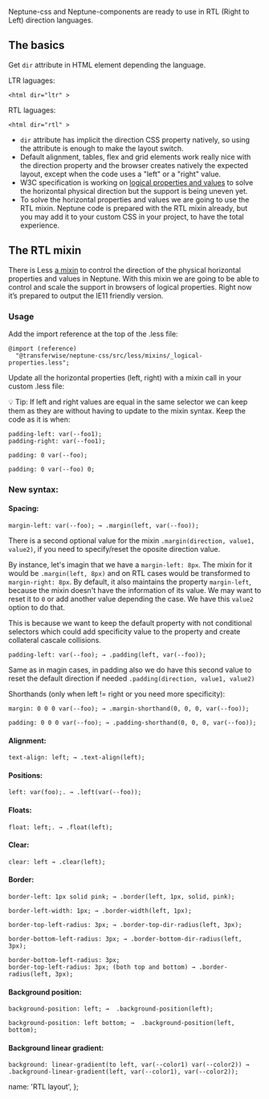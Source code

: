 
Neptune-css and Neptune-components are ready to use in RTL (Right to Left) direction languages. 

## The basics

Get <code>dir</code> attribute in HTML element depending the language.

LTR laguages:
```
<html dir="ltr" >
```

RTL laguages:
```
<html dir="rtl" >
```

- <code>dir</code> attribute has implicit the direction CSS property natively, so using the attribute is enough to make the layout switch.
- Default alignment, tables, flex and grid elements work really nice with the direction property and the browser creates natively the expected layout, except when the code uses a "left" or a "right" value.
- W3C specification is working on [logical properties and values](https://drafts.csswg.org/css-logical/) to solve the horizontal physical direction but the support is being uneven yet.
- To solve the horizontal properties and values we are going to use the RTL mixin. Neptune code is prepared with the RTL mixin already, but you may add it to your custom CSS in your project, to have the total experience.

## The RTL mixin
There is Less [a mixin](https://github.com/transferwise/neptune-web/blob/rtl-with-css-logical-properties/packages/css/src/less/mixins/_logical-properties-IE-friendly.less) to control the direction of the physical horizontal properties and values in Neptune. With this mixin we are going to be able to control and scale the support in browsers of logical properties. Right now it’s prepared to output the IE11 friendly version.

### Usage

Add the import reference at the top of the .less file:

```
@import (reference)
  "@transferwise/neptune-css/src/less/mixins/_logical-properties.less";
```

Update all the horizontal properties (left, right) with a mixin call in your custom .less file:

💡 Tip: If left and right values are equal in the same selector we can keep them as they are without having to update to the mixin syntax. 
Keep the code as it is when:
```
padding-left: var(--foo1);
padding-right: var(--foo1);
```
```
padding: 0 var(--foo);
```
```
padding: 0 var(--foo) 0;
```

### New syntax:

#### Spacing:

```
margin-left: var(--foo); → .margin(left, var(--foo));
```
There is a second optional value for the mixin `.margin(direction, value1, value2)`, if you need to specify/reset the oposite direction value.

By instance, let's imagin that we have a `margin-left: 8px`. The mixin for it would be `.margin(left, 8px)` and on RTL cases would be transformed to `margin-right: 8px`.
By default, it also maintains the property `margin-left`, because the mixin doesn't have the information of its value. We may want to reset it to `0` or add another value depending the case. We have this `value2` option to do that.

This is because we want to keep the default property with not conditional selectors which could add specificity value to the property and create collateral cascale collisions.


```
padding-left: var(--foo); → .padding(left, var(--foo));
```
Same as in magin cases, in padding also we do have this second value to reset the default direction if needed `.padding(direction, value1, value2)`

Shorthands (only when left != right or you need more specificity):
```
margin: 0 0 0 var(--foo); → .margin-shorthand(0, 0, 0, var(--foo));
```
```
padding: 0 0 0 var(--foo); → .padding-shorthand(0, 0, 0, var(--foo));
```

#### Alignment:

```
text-align: left; → .text-align(left);
```

#### Positions: 

```
left: var(foo);. → .left(var(--foo));
```

#### Floats:

```
float: left;. → .float(left);
```

#### Clear:

```
clear: left → .clear(left);
```

#### Border: 

```
border-left: 1px solid pink; → .border(left, 1px, solid, pink);
```
```
border-left-width: 1px; → .border-width(left, 1px);
```
```
border-top-left-radius: 3px; → .border-top-dir-radius(left, 3px);
```
```
border-bottom-left-radius: 3px; → .border-bottom-dir-radius(left, 3px);
```
```
border-bottom-left-radius: 3px;
border-top-left-radius: 3px; (both top and bottom) → .border-radius(left, 3px); 
```

#### Background position: 

```
background-position: left; →  .background-position(left);
```
```
background-position: left bottom; →  .background-position(left, bottom);
```

#### Background linear gradient: 

```
background: linear-gradient(to left, var(--color1) var(--color2)) → .background-linear-gradient(left, var(--color1), var(--color2));
```

  name: 'RTL layout',
};

